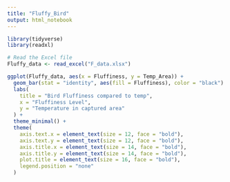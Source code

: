 ```yaml
---
title: "Fluffy_Bird"
output: html_notebook
---
```


```r
library(tidyverse)
library(readxl)
```


```r
# Read the Excel file
Fluffy_data <- read_excel("F_data.xlsx")
```



```r
ggplot(Fluffy_data, aes(x = Fluffiness, y = Temp_Area)) +
  geom_bar(stat = "identity", aes(fill = Fluffiness), color = "black") +
  labs(
    title = "Bird Fluffiness compared to temp",
    x = "Fluffiness Level",
    y = "Temperature in captured area"
  ) +
  theme_minimal() +
  theme(
    axis.text.x = element_text(size = 12, face = "bold"),
    axis.text.y = element_text(size = 12, face = "bold"),
    axis.title.x = element_text(size = 14, face = "bold"),
    axis.title.y = element_text(size = 14, face = "bold"),
    plot.title = element_text(size = 16, face = "bold"),
    legend.position = "none"
  )
```




